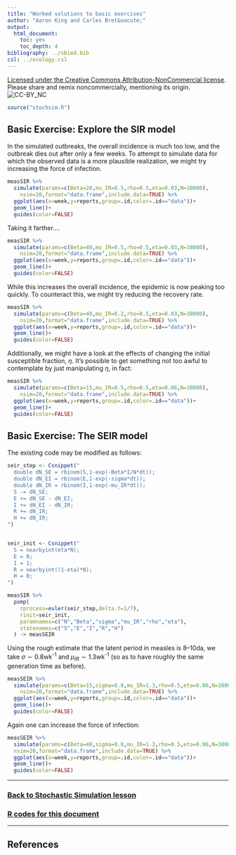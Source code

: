 ```yaml
---
title: "Worked solutions to basic exercises"
author: "Aaron King and Carles Bret&oacute;"
output:
  html_document:
    toc: yes
    toc_depth: 4
bibliography: ../sbied.bib
csl: ../ecology.csl
---
```


[Licensed under the Creative Commons Attribution-NonCommercial license](http://creativecommons.org/licenses/by-nc/4.0/).
Please share and remix noncommercially, mentioning its origin.  
![CC-BY_NC](../graphics/cc-by-nc.png)


```r
source("stochsim.R")
```

## Basic Exercise: Explore the SIR model

In the simulated outbreaks, the overall incidence is much too low, and the outbreak dies out after only a few weeks. 
To attempt to simulate data for which the observed data is a more plausible realization, we might try increasing the force of infection.

```r
measSIR %>%
  simulate(params=c(Beta=20,mu_IR=0.5,rho=0.5,eta=0.03,N=38000),
    nsim=20,format="data.frame",include.data=TRUE) %>%
  ggplot(aes(x=week,y=reports,group=.id,color=.id=="data"))+
  geom_line()+
  guides(color=FALSE)
```

Taking it farther....

```r
measSIR %>%
  simulate(params=c(Beta=40,mu_IR=0.5,rho=0.5,eta=0.03,N=38000),
    nsim=20,format="data.frame",include.data=TRUE) %>%
  ggplot(aes(x=week,y=reports,group=.id,color=.id=="data"))+
  geom_line()+
  guides(color=FALSE)
```

While this increases the overall incidence, the epidemic is now peaking too quickly.
To counteract this, we might try reducing the recovery rate.

```r
measSIR %>%
  simulate(params=c(Beta=40,mu_IR=0.2,rho=0.5,eta=0.03,N=38000),
    nsim=20,format="data.frame",include.data=TRUE) %>%
  ggplot(aes(x=week,y=reports,group=.id,color=.id=="data"))+
  geom_line()+
  guides(color=FALSE)
```

Additionally, we might have a look at the effects of changing the initial susceptible fraction, $\eta$.
It's possible to get something not too awful to contemplate by just manipulating $\eta$, in fact:

```r
measSIR %>%
  simulate(params=c(Beta=15,mu_IR=0.5,rho=0.5,eta=0.06,N=38000),
    nsim=20,format="data.frame",include.data=TRUE) %>%
  ggplot(aes(x=week,y=reports,group=.id,color=.id=="data"))+
  geom_line()+
  guides(color=FALSE)
```



## Basic Exercise: The SEIR model

The existing code may be modified as follows:

```r
seir_step <- Csnippet("
  double dN_SE = rbinom(S,1-exp(-Beta*I/N*dt));
  double dN_EI = rbinom(E,1-exp(-sigma*dt));
  double dN_IR = rbinom(I,1-exp(-mu_IR*dt));
  S -= dN_SE;
  E += dN_SE - dN_EI;
  I += dN_EI - dN_IR;
  R += dN_IR;
  H += dN_IR;
")


seir_init <- Csnippet("
  S = nearbyint(eta*N);
  E = 0;
  I = 1;
  R = nearbyint((1-eta)*N);
  H = 0;
")

measSIR %>%
  pomp(
    rprocess=euler(seir_step,delta.t=1/7),
    rinit=seir_init,
    paramnames=c("N","Beta","sigma","mu_IR","rho","eta"),
    statenames=c("S","E","I","R","H")
  ) -> measSEIR
```

Using the rough estimate that the latent period in measles is 8--10da, we take $\sigma\sim 0.8$wk^-1^ and $\mu_{IR}\sim 1.3$wk^-1^ (so as to have roughly the same generation time as before).

```r
measSEIR %>%
  simulate(params=c(Beta=15,sigma=0.8,mu_IR=1.3,rho=0.5,eta=0.06,N=38000),
    nsim=20,format="data.frame",include.data=TRUE) %>%
  ggplot(aes(x=week,y=reports,group=.id,color=.id=="data"))+
  geom_line()+
  guides(color=FALSE)
```

Again one can increase the force of infection: 

```r
measSEIR %>% 
  simulate(params=c(Beta=40,sigma=0.8,mu_IR=1.3,rho=0.5,eta=0.06,N=38000),
  nsim=20,format="data.frame",include.data=TRUE) %>%
  ggplot(aes(x=week,y=reports,group=.id,color=.id=="data"))+
  geom_line()+
  guides(color=FALSE)
```


----------------------------

### [Back to Stochastic Simulation lesson](./stochsim.html)
### [**R** codes for this document](http://raw.githubusercontent.com/kingaa/sbied/master/stochsim/exercises.R)

----------------------------

## References
